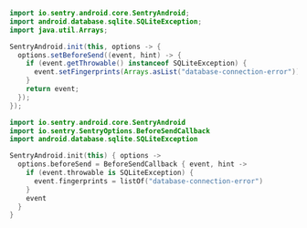 ```java
import io.sentry.android.core.SentryAndroid;
import android.database.sqlite.SQLiteException;
import java.util.Arrays;

SentryAndroid.init(this, options -> {
  options.setBeforeSend((event, hint) -> {
    if (event.getThrowable() instanceof SQLiteException) {
      event.setFingerprints(Arrays.asList("database-connection-error"));
    }
    return event;
  });
});
```

```kotlin
import io.sentry.android.core.SentryAndroid
import io.sentry.SentryOptions.BeforeSendCallback
import android.database.sqlite.SQLiteException

SentryAndroid.init(this) { options ->
  options.beforeSend = BeforeSendCallback { event, hint ->
    if (event.throwable is SQLiteException) {
      event.fingerprints = listOf("database-connection-error")
    }
    event
  }
}
```
